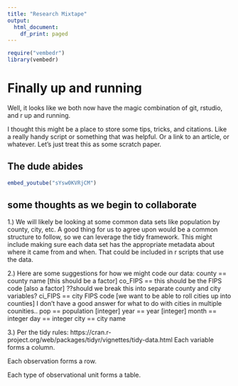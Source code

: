 ```yaml
---
title: "Research Mixtape"
output:
  html_document:
    df_print: paged
---
```


```r
require("vembedr")
library(vembedr)
```


# Finally up and running

Well, it looks like we both now have the magic combination of git, rstudio, and r up and running. 

I thought this might be a place to store some tips, tricks, and citations. Like a really handy script or something that was helpful. Or a link to an article, or whatever. Let's just treat this as some scratch paper.

## The dude abides
```r

embed_youtube("sYsw0KVRjCM")

```


## some thoughts as we begin to collaborate
1.) We will likely be looking at some common data sets like population by county, city, etc. A good thing for us to agree upon would be a common structure to follow, so we can leverage the tidy framework. This might include making sure each data set has the appropriate metadata about where it came from and when. That could be included in r scripts that use the data. 

2.) Here are some suggestions for how we might code our data:
county == county name [this should be a factor]
co_FIPS == this should be the FIPS code [also a factor] ??should we break this into separate county and city variables?
ci_FIPS == city FIPS code [we want to be able to roll cities up into counties]  I don't have a good answer for what to do with cities in multiple counities..
pop == population [integer]
year == year [integer]
month == integer
day == integer
city == city name

3.) Per the tidy rules: https://cran.r-project.org/web/packages/tidyr/vignettes/tidy-data.html
Each variable forms a column.

Each observation forms a row.

Each type of observational unit forms a table.


